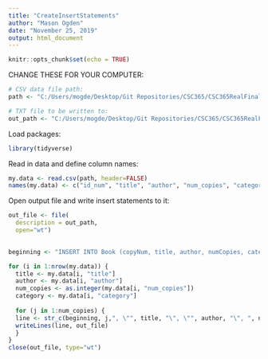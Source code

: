 ```yaml
---
title: "CreateInsertStatements"
author: "Mason Ogden"
date: "November 25, 2019"
output: html_document
---
```


```r
knitr::opts_chunk$set(echo = TRUE)
```

CHANGE THESE FOR YOUR COMPUTER:
```r
# CSV data file path:
path <- "C:/Users/mogde/Desktop/Git Repositories/CSC365/CSC365RealFinalProject/book32-listing-small.csv"

# TXT file to be written to:
out_path <- "C:/Users/mogde/Desktop/Git Repositories/CSC365/CSC365RealFinalProject/BookInsertStatements.sql"
```


Load packages:
```r
library(tidyverse)
```

Read in data and define column names:
```r
my.data <- read.csv(path, header=FALSE)
names(my.data) <- c("id_num", "title", "author", "num_copies", "category")
```

Open output file and write insert statements to it:
```r
out_file <- file(
  description = out_path,
  open="wt")
  

beginning <- "INSERT INTO Book (copyNum, title, author, numCopies, category) VALUES ("

for (i in 1:nrow(my.data)) {
  title <- my.data[i, "title"]
  author <- my.data[i, "author"]
  num_copies <- as.integer(my.data[i, "num_copies"])
  category <- my.data[i, "category"]
  
  for (j in 1:num_copies) {
  line <- str_c(beginning, j,", \"", title, "\", \"", author, "\", ", num_copies, ", \"", category, "\");")
  writeLines(line, out_file)
  }
}
close(out_file, type="wt")
```


